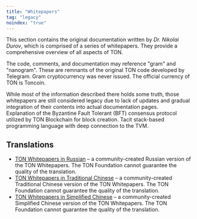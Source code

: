 ```yaml
---
title: "Whitepapers"
tag: "legacy"
noindex: "true"
---
```



This section contains the original documentation written by _Dr. Nikolai Durov_, which is comprised of a series of whitepapers. They provide a comprehensive overview of all aspects of TON.

The code, comments, and documentation may reference "gram" and "nanogram". These are remnants of the original TON code developed by Telegram. Gram cryptocurrency was never issued. The official currency of TON is Toncoin.

<Aside type="caution">
  While most of the information described there holds some truth, those whitepapers are still considered legacy due to lack of updates and gradual integration of their contents into actual documentation pages.
</Aside>

<Columns cols={1}>
  <Card title="The Open Network (TON), PDF" arrow href="/resources/pdfs/ton.pdf">
  </Card>
  <Card title="TON Virtual Machine (TVM), PDF" arrow href="/resources/pdfs/tvm.pdf">
  </Card>
  <Card title="TON Blockchain, PDF" arrow href="/resources/pdfs/tblkch.pdf">
  </Card>
  <Card title="Catchain consensus, PDF" arrow href="/resources/pdfs/catchain.pdf">
    Explanation of the Byzantine Fault Tolerant (BFT) consensus protocol utilized by TON Blockchain for block creation.
  </Card>
  <Card title="Fift language specification, PDF" arrow href="/resources/pdfs/fiftbase.pdf">
    Tacit stack-based programming language with deep connection to the TVM.
  </Card>
</Columns>

## Translations

- [TON Whitepapers in Russian](https://github.com/Korolyow/TON_docs_ru) – a community-created Russian version of the TON Whitepapers. The TON Foundation cannot guarantee the quality of the translation.
- [TON Whitepapers in Traditional Chinese](https://github.com/awesome-doge/TON_Paper/blob/main/zh_ton.pdf) – a community-created Traditional Chinese version of the TON Whitepapers. The TON Foundation cannot guarantee the quality of the translation.
- [TON Whitepapers in Simplified Chinese](https://github.com/kojhliang/Ton_White_Paper_SC/blob/main/Ton%E5%8C%BA%E5%9D%97%E9%93%BE%E7%99%BD%E7%9A%AE%E4%B9%A6_%E7%AE%80%E4%BD%93%E4%B8%AD%E6%96%87%E7%89%88.pdf) – a community-created Simplified Chinese version of the TON Whitepapers. The TON Foundation cannot guarantee the quality of the translation.

